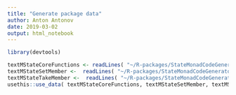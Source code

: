 ```yaml
---
title: "Generate package data"
author: Anton Antonov
date: 2019-03-02
output: html_notebook
---
```


```r
library(devtools)
```

```r
textMStateCoreFunctions <- readLines( "~/R-packages/StateMonadCodeGenerator/code-stencils/MStateCoreFunctions.R")
textMStateSetMember <-  readLines( "~/R-packages/StateMonadCodeGenerator/code-stencils/MStateSetMember.R")
textMStateTakeMember <-  readLines( "~/R-packages/StateMonadCodeGenerator/code-stencils/MStateTakeMember.R")
usethis::use_data( textMStateCoreFunctions, textMStateSetMember, textMStateTakeMember, overwrite = T)
```
